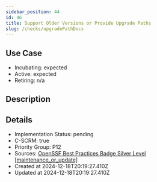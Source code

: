 ```yaml
---
sidebar_position: 44
id: 46
title: Support Older Versions or Provide Upgrade Paths
slug: /checks/upgradePathDocs
---
```


## Use Case
<!-- LEVELS:START -->
- Incubating: expected
- Active: expected
- Retiring: n/a
<!-- LEVELS:END -->

<!-- DESCRIPTION:START -->
## Description
<!-- DESCRIPTION:END -->

<!-- DETAILS:START -->
## Details
- Implementation Status: pending
- C-SCRM: true
- Priority Group: P12
- Sources: [OpenSSF Best Practices Badge Silver Level [maintenance_or_update]](https://www.bestpractices.dev/en/criteria?details=true&rationale=true#1.maintenance_or_update)
- Created at 2024-12-18T20:19:27.410Z
- Updated at 2024-12-18T20:19:27.410Z
<!-- DETAILS:END -->
